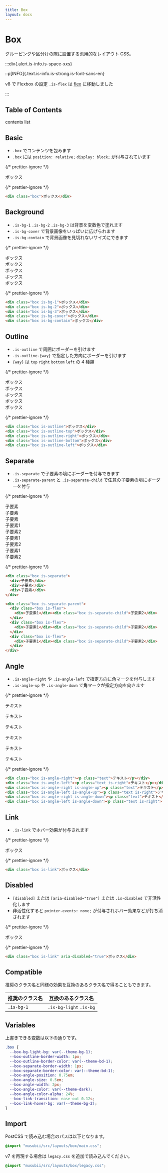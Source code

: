 ```yaml
---
title: Box
layout: docs
---
```


# Box

グルーピングや区分けの際に設置する汎用的なレイアウト CSS。

:::div{.alert.is-info.is-space-xxs}

::p[INFO]{.text.is-info.is-strong.is-font-sans-en}

v8 で Flexbox の設定 `.is-flex` は [flex](/docs/flex) に移動しました

:::

## Table of Contents

contents list

## Basic

- `.box` でコンテンツを包みます
- `.box` には `position: relative;` `display: block;` が付与されています

{/* prettier-ignore */}
<div className="docs-preview">
  <div className="box">ボックス</div>
</div>

{/* prettier-ignore */}
```html
<div class="box">ボックス</div>
```

## Background

- `.is-bg-1` `.is-bg-2` `.is-bg-3` は背景を変数色で塗れます
- `.is-bg-cover` で背景画像をいっぱいに広げられます
- `.is-bg-contain` で背景画像を見切れないサイズにできます

{/* prettier-ignore */}
<div className="docs-preview">
  <div className="box is-bg-1">ボックス</div>
  <div className="box is-bg-2">ボックス</div>
  <div className="box is-bg-3">ボックス</div>
  <div className="box is-bg-cover"
    style={{backgroundImage: "url(/favicon.png)"}}
  >ボックス</div>
  <div className="box is-bg-contain"
    style={{backgroundImage: "url(/favicon.png)"}}
  >ボックス</div>
</div>

{/* prettier-ignore */}
```html
<div class="box is-bg-1">ボックス</div>
<div class="box is-bg-2">ボックス</div>
<div class="box is-bg-3">ボックス</div>
<div class="box is-bg-cover">ボックス</div>
<div class="box is-bg-contain">ボックス</div>
```

## Outline

- `.is-outline` で周囲にボーダーを引けます
- `.is-outline-{way}` で指定した方向にボーダーを引けます
- `{way}` は `top` `right` `bottom` `left` の 4 種類

{/* prettier-ignore */}
<div className="docs-preview">
  <div className="box is-space-md">
    <div className="box is-outline">ボックス</div>
    <div className="box is-outline-top">ボックス</div>
    <div className="box is-outline-right">ボックス</div>
    <div className="box is-outline-bottom">ボックス</div>
    <div className="box is-outline-left">ボックス</div>
  </div>
</div>

{/* prettier-ignore */}
```html
<div class="box is-outline">ボックス</div>
<div class="box is-outline-top">ボックス</div>
<div class="box is-outline-right">ボックス</div>
<div class="box is-outline-bottom">ボックス</div>
<div class="box is-outline-left">ボックス</div>
```

## Separate

- `.is-separate` で子要素の境にボーダーを付与できます
- `.is-separate-parent` と `.is-separate-child` で任意の子要素の境にボーダーを付与

{/* prettier-ignore */}
<div className="docs-preview">
  <div className="box is-space-md">
    <div className="box is-separate">
      <div>子要素</div>
      <div>子要素</div>
      <div>子要素</div>
    </div>
    <div className="box is-separate-parent">
      <div className="box is-flex">
        <div>子要素1</div><div className="box is-separate-child">子要素2</div>
      </div>
      <div className="box is-flex">
        <div>子要素1</div><div className="box is-separate-child">子要素2</div>
      </div>
      <div className="box is-flex">
        <div>子要素1</div><div className="box is-separate-child">子要素2</div>
      </div>
    </div>
  </div>
</div>

{/* prettier-ignore */}
```html
<div class="box is-separate">
  <div>子要素</div>
  <div>子要素</div>
  <div>子要素</div>
</div>

<div class="box is-separate-parent">
  <div class="box is-flex">
    <div>子要素1</div><div class="box is-separate-child">子要素2</div>
  </div>
  <div class="box is-flex">
    <div>子要素1</div><div class="box is-separate-child">子要素2</div>
  </div>
  <div class="box is-flex">
    <div>子要素1</div><div class="box is-separate-child">子要素2</div>
  </div>
</div>
```

## Angle

- `.is-angle-right` や `.is-angle-left` で指定方向に角マークを付与します
- `.is-angle-up` や `.is-angle-down` で角マークが指定方向を向きます

{/* prettier-ignore */}
<div className="docs-preview">
  <div className="box is-angle-right"><p className="text">テキスト</p></div>
  <div className="box is-angle-left"><p className="text is-right">テキスト</p></div>
  <div className="box is-angle-right is-angle-up"><p className="text">テキスト</p></div>
  <div className="box is-angle-left is-angle-up"><p className="text is-right">テキスト</p></div>
  <div className="box is-angle-right is-angle-down"><p className="text">テキスト</p></div>
  <div className="box is-angle-left is-angle-down"><p className="text is-right">テキスト</p></div>
</div>

{/* prettier-ignore */}
```html
<div class="box is-angle-right"><p class="text">テキスト</p></div>
<div class="box is-angle-left"><p class="text is-right">テキスト</p></div>
<div class="box is-angle-right is-angle-up"><p class="text">テキスト</p></div>
<div class="box is-angle-left is-angle-up"><p class="text is-right">テキスト</p></div>
<div class="box is-angle-right is-angle-down"><p class="text">テキスト</p></div>
<div class="box is-angle-left is-angle-down"><p class="text is-right">テキスト</p></div>
```

## Link

- `.is-link` でホバー効果が付与されます

{/* prettier-ignore */}
<div className="docs-preview">
  <div className="box is-link">ボックス</div>
</div>

{/* prettier-ignore */}
```html
<div class="box is-link">ボックス</div>
```

## Disabled

- `[disabled]` または `[aria-disabled="true"]` または `.is-disabled` で非活性化します
- 非活性化すると `pointer-events: none;` が付与されホバー効果などが打ち消されます

{/* prettier-ignore */}
<div className="docs-preview">
  <div className="box is-link" aria-disabled="true">ボックス</div>
</div>

{/* prettier-ignore */}
```html
<div class="box is-link" aria-disabled="true">ボックス</div>
```

## Compatible

推奨のクラス名と同様の効果を互換のあるクラス名で得ることもできます。

| 推奨のクラス名 | 互換のあるクラス名      |
| -------------- | ----------------------- |
| `.is-bg-1`     | `.is-bg-light` `.is-bg` |

## Variables

上書きできる変数は以下の通りです。

```css
.box {
  --box-bg-light-bg: var(--theme-bg-1);
  --box-outline-border-width: 1px;
  --box-outline-border-color: var(--theme-bd-1);
  --box-separate-border-width: 1px;
  --box-separate-border-color: var(--theme-bd-1);
  --box-angle-position: 0.75em;
  --box-angle-size: 0.5em;
  --box-angle-width: 2px;
  --box-angle-color: var(--theme-dark);
  --box-angle-color-alpha: 24%;
  --box-link-transition: ease-out 0.12s;
  --box-link-hover-bg: var(--theme-bg-2);
}
```

## Import

PostCSS で読み込む場合のパスは以下となります。

```css
@import "musubii/src/layouts/box/main.css";
```

v7 を再現する場合は `legacy.css` を追加で読み込んでください。

```css
@import "musubii/src/layouts/box/legacy.css";
```
